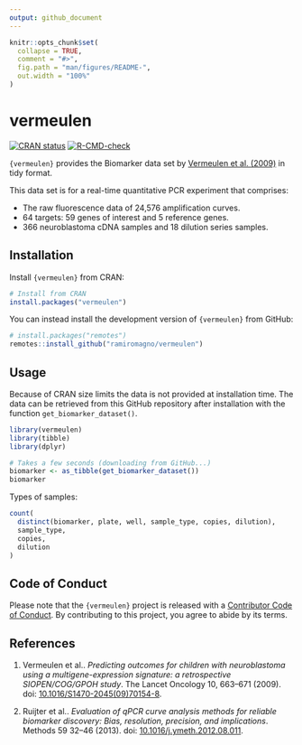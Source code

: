 ```yaml
---
output: github_document
---
```


<!-- README.md is generated from README.Rmd. Please edit that file -->

```r
knitr::opts_chunk$set(
  collapse = TRUE,
  comment = "#>",
  fig.path = "man/figures/README-",
  out.width = "100%"
)
```

# vermeulen

<!-- badges: start -->

[![CRAN status](https://www.r-pkg.org/badges/version/vermeulen)](https://CRAN.R-project.org/package=vermeulen)
[![R-CMD-check](https://github.com/ramiromagno/vermeulen/actions/workflows/R-CMD-check.yaml/badge.svg)](https://github.com/ramiromagno/vermeulen/actions/workflows/R-CMD-check.yaml)
<!-- badges: end -->

`{vermeulen}` provides the Biomarker data set by [Vermeulen et al.
(2009)](https://doi.org/10.1016/S1470-2045(09)70154-8) in tidy format.

This data set is for a real-time quantitative PCR experiment that comprises:

-   The raw fluorescence data of 24,576 amplification curves.
-   64 targets: 59 genes of interest and 5 reference genes.
-   366 neuroblastoma cDNA samples and 18 dilution series samples.

## Installation

Install `{vermeulen}` from CRAN:

``` r
# Install from CRAN
install.packages("vermeulen")
```

You can instead install the development version of `{vermeulen}` from GitHub:

``` r
# install.packages("remotes")
remotes::install_github("ramiromagno/vermeulen")
```

## Usage

Because of CRAN size limits the data is not provided at installation time. The
data can be retrieved from this GitHub repository after installation with the
function `get_biomarker_dataset()`.

```r
library(vermeulen)
library(tibble)
library(dplyr)

# Takes a few seconds (downloading from GitHub...)
biomarker <- as_tibble(get_biomarker_dataset())
biomarker
```

Types of samples:

```r
count(
  distinct(biomarker, plate, well, sample_type, copies, dilution),
  sample_type,
  copies,
  dilution
)
```


## Code of Conduct

Please note that the `{vermeulen}` project is released with a [Contributor Code of Conduct](https://contributor-covenant.org/version/2/1/CODE_OF_CONDUCT.html). By contributing to this project, you agree to abide by its terms.

## References

1.  Vermeulen et al.. *Predicting outcomes for children with neuroblastoma using a multigene-expression signature: a retrospective SIOPEN/COG/GPOH study*. The Lancet Oncology 10, 663--671 (2009). doi: [10.1016/S1470-2045(09)70154-8](https://doi.org/10.1016/S1470-2045(09)70154-8).

2.  Ruijter et al.. *Evaluation of qPCR curve analysis methods for reliable biomarker discovery: Bias, resolution, precision, and implications*. Methods 59 32--46 (2013). doi: [10.1016/j.ymeth.2012.08.011](https://doi.org/10.1016/j.ymeth.2012.08.011).
